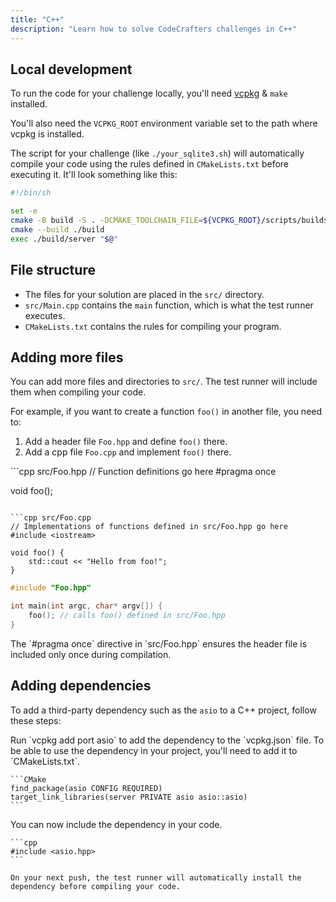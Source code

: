 ```yaml
---
title: "C++"
description: "Learn how to solve CodeCrafters challenges in C++"
---
```


## Local development

To run the code for your challenge locally, you'll need [vcpkg](https://vcpkg.io/en/) & `make` installed.

You'll also need the `VCPKG_ROOT` environment variable set to the path where vcpkg is installed.

The script for your challenge (like `./your_sqlite3.sh`) will automatically compile your code using the rules defined in `CMakeLists.txt` before executing it. It'll
look something like this:

```sh
#!/bin/sh

set -e
cmake -B build -S . -DCMAKE_TOOLCHAIN_FILE=${VCPKG_ROOT}/scripts/buildsystems/vcpkg.cmake
cmake --build ./build
exec ./build/server "$@"
```

## File structure

- The files for your solution are placed in the `src/` directory.
- `src/Main.cpp` contains the `main` function, which is what the test runner executes.
- `CMakeLists.txt` contains the rules for compiling your program.

## Adding more files

You can add more files and directories to `src/`. The test runner will include them when compiling your code.

For example, if you want to create a function `foo()` in another file, you need to:
1. Add a header file `Foo.hpp` and define `foo()` there.
2. Add a cpp file `Foo.cpp` and implement `foo()` there.

<CodeGroup>
```cpp src/Foo.hpp
// Function definitions go here
#pragma once

void foo();
```

```cpp src/Foo.cpp
// Implementations of functions defined in src/Foo.hpp go here
#include <iostream>

void foo() {
    std::cout << "Hello from foo!";
}
```

```cpp src/Main.cpp
#include "Foo.hpp"

int main(int argc, char* argv[]) {
    foo(); // calls foo() defined in src/Foo.hpp
}
```
</CodeGroup>
<Note>The `#pragma once` directive in `src/Foo.hpp` ensures the header file is included only once during compilation.</Note>

## Adding dependencies

To add a third-party dependency such as the `asio` to a C++ project, follow these steps:

<Steps>
  <Step title="Add the dependency to vcpkg.json">
    Run `vcpkg add port asio` to add the dependency to the `vcpkg.json` file.
  </Step>
  <Step title="Add the dependency to CMakeLists.txt">
    To be able to use the dependency in your project, you'll need to add it to `CMakeLists.txt`.

    ```CMake
    find_package(asio CONFIG REQUIRED)
    target_link_libraries(server PRIVATE asio asio::asio)
    ```
  </Step>
  <Step title="Include the dependency in your code">
    You can now include the dependency in your code.

    ```cpp
    #include <asio.hpp>
    ```

    On your next push, the test runner will automatically install the dependency before compiling your code.
  </Step>
</Steps>